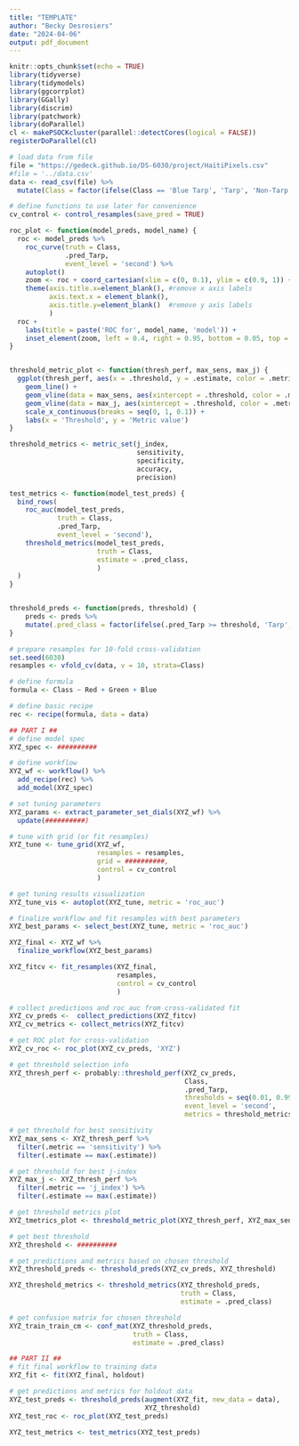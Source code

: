```yaml
---
title: "TEMPLATE"
author: "Becky Desrosiers"
date: "2024-04-06"
output: pdf_document
---
```


```r
knitr::opts_chunk$set(echo = TRUE)
library(tidyverse)
library(tidymodels)
library(ggcorrplot)
library(GGally)
library(discrim)
library(patchwork)
library(doParallel)
cl <- makePSOCKcluster(parallel::detectCores(logical = FALSE))
registerDoParallel(cl)

# load data from file
file = "https://gedeck.github.io/DS-6030/project/HaitiPixels.csv"
#file = '../data.csv'
data <- read_csv(file) %>% 
  mutate(Class = factor(ifelse(Class == 'Blue Tarp', 'Tarp', 'Non-Tarp')))
```

```r
# define functions to use later for convenience
cv_control <- control_resamples(save_pred = TRUE)

roc_plot <- function(model_preds, model_name) {
  roc <- model_preds %>% 
    roc_curve(truth = Class,
              .pred_Tarp,
              event_level = 'second') %>% 
    autoplot()
    zoom <- roc + coord_cartesian(xlim = c(0, 0.1), ylim = c(0.9, 1)) +
    theme(axis.title.x=element_blank(), #remove x axis labels
          axis.text.x = element_blank(),
          axis.title.y=element_blank()  #remove y axis labels
          )
  roc +
    labs(title = paste('ROC for', model_name, 'model')) +
    inset_element(zoom, left = 0.4, right = 0.95, bottom = 0.05, top = 0.6)
}


threshold_metric_plot <- function(thresh_perf, max_sens, max_j) {
  ggplot(thresh_perf, aes(x = .threshold, y = .estimate, color = .metric)) +
    geom_line() +
    geom_vline(data = max_sens, aes(xintercept = .threshold, color = .metric)) +
    geom_vline(data = max_j, aes(xintercept = .threshold, color = .metric)) +
    scale_x_continuous(breaks = seq(0, 1, 0.1)) +
    labs(x = 'Threshold', y = 'Metric value')
}

threshold_metrics <- metric_set(j_index,
                                sensitivity,
                                specificity,
                                accuracy,
                                precision)

test_metrics <- function(model_test_preds) {
  bind_rows(
    roc_auc(model_test_preds,
            truth = Class,
            .pred_Tarp,
            event_level = 'second'),
    threshold_metrics(model_test_preds,
                      truth = Class,
                      estimate = .pred_class,
                      )
  )
}


threshold_preds <- function(preds, threshold) {
    preds <- preds %>% 
    mutate(.pred_class = factor(ifelse(.pred_Tarp >= threshold, 'Tarp', 'Non-Tarp')))
}

```


```r
# prepare resamples for 10-fold cross-validation
set.seed(6030)
resamples <- vfold_cv(data, v = 10, strata=Class)

# define formula
formula <- Class ~ Red + Green + Blue

# define basic recipe
rec <- recipe(formula, data = data)
```



```r
## PART I ##
# define model spec
XYZ_spec <- ##########

# define workflow
XYZ_wf <- workflow() %>% 
  add_recipe(rec) %>% 
  add_model(XYZ_spec)

# set tuning parameters
XYZ_params <- extract_parameter_set_dials(XYZ_wf) %>% 
  update(##########)

# tune with grid (or fit resamples)
XYZ_tune <- tune_grid(XYZ_wf,
                      resamples = resamples,
                      grid = ##########,
                      control = cv_control
                      )

# get tuning results visualization
XYZ_tune_vis <- autoplot(XYZ_tune, metric = 'roc_auc')

# finalize workflow and fit resamples with best parameters
XYZ_best_params <- select_best(XYZ_tune, metric = 'roc_auc')

XYZ_final <- XYZ_wf %>% 
  finalize_workflow(XYZ_best_params)

XYZ_fitcv <- fit_resamples(XYZ_final,
                           resamples,
                           control = cv_control
                           )

# collect predictions and roc_auc from cross-validated fit
XYZ_cv_preds <-  collect_predictions(XYZ_fitcv)
XYZ_cv_metrics <- collect_metrics(XYZ_fitcv)

# get ROC plot for cross-validation
XYZ_cv_roc <- roc_plot(XYZ_cv_preds, 'XYZ')

# get threshold selection info
XYZ_thresh_perf <- probably::threshold_perf(XYZ_cv_preds,
                                            Class,
                                            .pred_Tarp,
                                            thresholds = seq(0.01, 0.99, 0.01),
                                            event_level = 'second',
                                            metrics = threshold_metrics)

# get threshold for best sensitivity
XYZ_max_sens <- XYZ_thresh_perf %>% 
  filter(.metric == 'sensitivity') %>% 
  filter(.estimate == max(.estimate))

# get threshold for best j-index
XYZ_max_j <- XYZ_thresh_perf %>% 
  filter(.metric == 'j_index') %>% 
  filter(.estimate == max(.estimate))

# get threshold metrics plot
XYZ_tmetrics_plot <- threshold_metric_plot(XYZ_thresh_perf, XYZ_max_sens, XYZ_max_j)

# get best threshold
XYZ_threshold <- ##########

# get predictions and metrics based on chosen threshold
XYZ_threshold_preds <- threshold_preds(XYZ_cv_preds, XYZ_threshold)

XYZ_threshold_metrics <- threshold_metrics(XYZ_threshold_preds,
                                           truth = Class,
                                           estimate = .pred_class)

# get confusion matrix for chosen threshold
XYZ_train_train_cm <- conf_mat(XYZ_threshold_preds,
                               truth = Class,
                               estimate = .pred_class)

## PART II ##
# fit final workflow to training data
XYZ_fit <- fit(XYZ_final, holdout)

# get predictions and metrics for holdout data
XYZ_test_preds <- threshold_preds(augment(XYZ_fit, new_data = data),
                                  XYZ_threshold)
XYZ_test_roc <- roc_plot(XYZ_test_preds)

XYZ_test_metrics <- test_metrics(XYZ_test_preds)
```

